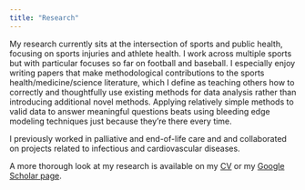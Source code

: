 ```yaml
---
title: "Research"
---
```


My research currently sits at the intersection of sports and public health, focusing on sports injuries and athlete health. I work across multiple sports but with particular focuses so far on football and baseball. I especially enjoy writing papers that make methodological contributions to the sports health/medicine/science literature, which I define as teaching others how to correctly and thoughtfully use existing methods for data analysis rather than introducing additional novel methods. Applying relatively simple methods to valid data to answer meaningful questions beats using bleeding edge modeling techniques just because they're there every time.

I previously worked in palliative and end-of-life care and and collaborated on projects related to infectious and cardiovascular diseases.

A more thorough look at my research is available on my [CV](0322_CV_ZOB.pdf) or my [Google Scholar page](https://scholar.google.com/citations?user=96zZFSMAAAAJ&hl=en).